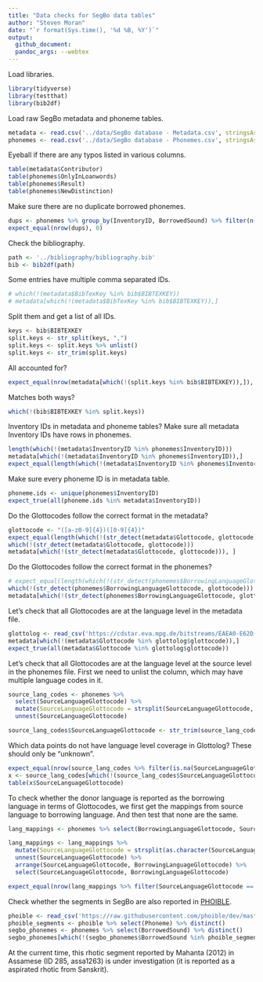 ```yaml
---
title: "Data checks for SegBo data tables"
author: "Steven Moran"
date: "`r format(Sys.time(), '%d %B, %Y')`"
output:
  github_document:
  pandoc_args: --webtex
---
```


Load libraries.

```r
library(tidyverse)
library(testthat)
library(bib2df)
```

Load raw SegBo metadata and phoneme tables.

```r
metadata <- read.csv('../data/SegBo database - Metadata.csv', stringsAsFactors = F)
phonemes <- read.csv('../data/SegBo database - Phonemes.csv', stringsAsFactors = F, na.strings = "")
```

Eyeball if there are any typos listed in various columns.

```r
table(metadata$Contributor)
table(phonemes$OnlyInLoanwords)
table(phonemes$Result)
table(phonemes$NewDistinction)
```

Make sure there are no duplicate borrowed phonemes.

```r
dups <- phonemes %>% group_by(InventoryID, BorrowedSound) %>% filter(n()>1) %>% select(InventoryID, BorrowingLanguageGlottocode, BorrowedSound)
expect_equal(nrow(dups), 0)
```

Check the bibliography.

```r
path <- '../bibliography/bibliography.bib'
bib <- bib2df(path)
```

Some entries have multiple comma separated IDs.

```r
# which(!(metadata$BibTexKey %in% bib$BIBTEXKEY))
# metadata[which(!(metadata$BibTexKey %in% bib$BIBTEXKEY)),]
```

Split them and get a list of all IDs.

```r
keys <- bib$BIBTEXKEY
split.keys <- str_split(keys, ",")
split.keys <- split.keys %>% unlist()
split.keys <- str_trim(split.keys)
```

All accounted for?

```r
expect_equal(nrow(metadata[which(!(split.keys %in% bib$BIBTEXKEY)),]), 0)
```

Matches both ways?

```r
which(!(bib$BIBTEXKEY %in% split.keys))
```

Inventory IDs in metadata and phoneme tables? Make sure all metadata Inventory IDs have rows in phonemes.

```r
length(which(!(metadata$InventoryID %in% phonemes$InventoryID)))
metadata[which(!(metadata$InventoryID %in% phonemes$InventoryID)),]
expect_equal(length(which(!(metadata$InventoryID %in% phonemes$InventoryID))), 0)
```

Make sure every phoneme ID is in metadata table.

```r
phoneme.ids <- unique(phonemes$InventoryID)
expect_true(all(phoneme.ids %in% metadata$InventoryID))
```

Do the Glottocodes follow the correct format in the metadata?

```r
glottocode <- "([a-z0-9]{4})([0-9]{4})"
expect_equal(length(which(!(str_detect(metadata$Glottocode, glottocode)))), 0)
which(!(str_detect(metadata$Glottocode, glottocode)))
metadata[which(!(str_detect(metadata$Glottocode, glottocode))), ]
```

Do the Glottocodes follow the correct format in the phonemes?

```r
# expect_equal(length(which(!(str_detect(phonemes$BorrowingLanguageGlottocode, glottocode)))), 0)
which(!(str_detect(phonemes$BorrowingLanguageGlottocode, glottocode)))
metadata[which(!(str_detect(phonemes$BorrowingLanguageGlottocode, glottocode))), ]
```

Let's check that all Glottocodes are at the language level in the metadata file.

```r
glottolog <- read_csv('https://cdstar.eva.mpg.de/bitstreams/EAEA0-E62D-ED67-FD05-0/languages_and_dialects_geo.csv')
metadata[which(!(metadata$Glottocode %in% glottolog$glottocode)),]
expect_true(all(metadata$Glottocode %in% glottolog$glottocode))
```

Let's check that all Glottocodes are at the language level at the source level in the phonemes file. First we need to unlist the column, which may have multiple language codes in it.

```r
source_lang_codes <- phonemes %>% 
  select(SourceLanguageGlottocode) %>%
  mutate(SourceLanguageGlottocode = strsplit(SourceLanguageGlottocode, ",")) %>%
  unnest(SourceLanguageGlottocode)

source_lang_codes$SourceLanguageGlottocode <- str_trim(source_lang_codes$SourceLanguageGlottocode)
```

Which data points do not have language level coverage in Glottolog? These should only be "unknown".

```r
expect_equal(nrow(source_lang_codes %>% filter(is.na(SourceLanguageGlottocode))),0)
x <- source_lang_codes[which(!(source_lang_codes$SourceLanguageGlottocode %in% glottolog$glottocode)),]
table(x$SourceLanguageGlottocode)
```

To check whether the donor language is reported as the borrowing language in terms of Glottocodes, we first get the mappings from source language to borrowing language. And then test that none are the same.

```r
lang_mappings <- phonemes %>% select(BorrowingLanguageGlottocode, SourceLanguageGlottocode)

lang_mappings <- lang_mappings %>% 
  mutate(SourceLanguageGlottocode = strsplit(as.character(SourceLanguageGlottocode), ",")) %>% 
  unnest(SourceLanguageGlottocode) %>% 
  arrange(SourceLanguageGlottocode, BorrowingLanguageGlottocode) %>%
  select(SourceLanguageGlottocode, BorrowingLanguageGlottocode)

expect_equal(nrow(lang_mappings %>% filter(SourceLanguageGlottocode == BorrowingLanguageGlottocode)), 0)
```

Check whether the segments in SegBo are also reported in [PHOIBLE](https://phoible.org).

```r
phoible <- read_csv('https://raw.githubusercontent.com/phoible/dev/master/data/phoible.csv')
phoible_segments <- phoible %>% select(Phoneme) %>% distinct()
segbo_phonemes <- phonemes %>% select(BorrowedSound) %>% distinct()
segbo_phonemes[which(!(segbo_phonemes$BorrowedSound %in% phoible_segments$Phoneme)),]
```

At the current time, this rhotic segment reported by Mahanta (2012) in Assamese (ID 285, assa1263) is under investigation (it is reported as a aspirated rhotic from Sanskrit).

